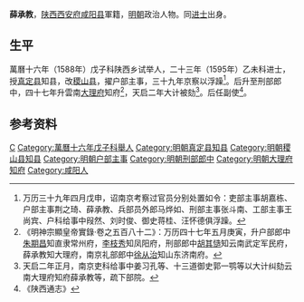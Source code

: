 '''薛承教'''，[[陕西|陕西]][[西安府|西安府]][[咸阳县|咸阳县]]軍籍，[[明朝|明朝]]政治人物。同[[进士|进士]]出身。

==生平==
萬曆十六年（1588年）戊子科陕西乡试举人，二十三年（1595年）乙未科进士，授[[真定县|真定县]]知县，改[[稷山县|稷山县]]，擢户部主事，三十九年京察以浮躁<ref>万历三十九年四月戊申，诏南京考察过官员分别处置如令：吏部主事胡嘉栋、户部主事荆之琦、薛承教、兵部员外郎马烨如、刑部主事张斗南、工部主事王尚宾、户科给事中叚然、刘时俊、御史蒋桂、汪怀德俱浮躁。</ref>。后升至刑部郎中，四十七年升雲南[[大理府|大理府]]知府<ref>《明神宗顯皇帝實錄·卷之五百八十二》：万历四十七年五月庚寅，升户部郎中[[朱期昌|朱期昌]]知直隶常州府，[[李枝秀|李枝秀]]知凤阳府，刑部郎中[[胡其慥|胡其慥]]知云南武定军民府，薛承教知大理府，南京礼部郎中[[徐从治|徐从治]]知山东济南府。</ref>，天启二年大计被劾<ref>天启二年正月，南京吏科给事中姜习孔等、十三道御史郭一鹗等以大计纠劾云南大理府知府薛承教等，疏下部院。</ref>。后任副使<ref>《陕西通志》</ref>。

==参考资料==
{{reflist}}

{{明朝官员小作品}}
{{萬曆二十三年乙未科殿試金榜}}
{{DEFAULTSORT:Xue薛}}
[[Category:薛姓|C]]
[[Category:萬曆十六年戊子科舉人|Category:萬曆十六年戊子科舉人]]
[[Category:明朝真定县知县|Category:明朝真定县知县]]
[[Category:明朝稷山县知县|Category:明朝稷山县知县]]
[[Category:明朝户部主事|Category:明朝户部主事]]
[[Category:明朝刑部郎中|Category:明朝刑部郎中]]
[[Category:明朝大理府知府|Category:明朝大理府知府]]
[[Category:咸阳人|Category:咸阳人]]